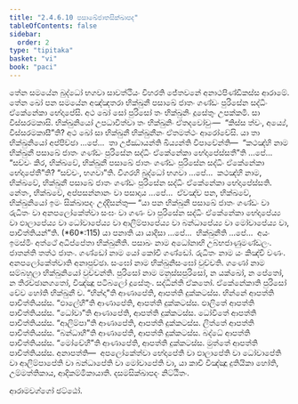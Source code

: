 ```yaml
---
title: "2.4.6.10 පසාඛේජාතසික්ඛාපද"
tableOfContents: false
sidebar:
  order: 2
type: "tipitaka"
basket: "vi"
book: "paci"
---
```



<DynamicBreadcrumb />

<Division number="1062" book="paci">

<Paragraph number="3173" book="paci">
තේන සමයේන බුද්ධෝ භගවා සාවත්ථියං විහරති ජේතවනේ අනාථපිණ්ඩිකස්ස ආරාමේ. තේන ඛෝ පන සමයේන අඤ්ඤතරා භික්ඛුනී පසාඛේ ජාතං ගණ්ඩං පුරිසේන සද්ධිං ඒකේනේකා භේදාපේසි. අථ ඛෝ සෝ පුරිසෝ තං භික්ඛුනිං දූසේතුං උපක්කමි. සා විස්සරමකාසි. භික්ඛුනියෝ උපධාවිත්වා තං භික්ඛුනිං ඒතදවෝචුං—  “කිස්ස ත්වං, අය්‍යේ, විස්සරමකාසී”ති?
</Paragraph>

<Paragraph number="3174" book="paci">
අථ ඛෝ සා භික්ඛුනී භික්ඛුනීනං ඒතමත්ථං ආරෝචේසි. යා තා භික්ඛුනියෝ අප්පිච්ඡා …පේ…  තා උජ්ඣායන්ති ඛිය්‍යන්ති විපාචේන්ති—  “කථඤ්හි නාම භික්ඛුනී පසාඛේ ජාතං ගණ්ඩං පුරිසේන සද්ධිං ඒකේනේකා භේදාපේස්සතී”ති …පේ…  “සච්චං කිර, භික්ඛවේ, භික්ඛුනී පසාඛේ ජාතං ගණ්ඩං පුරිසේන සද්ධිං ඒකේනේකා භේදාපේතී”ති? “සච්චං, භගවා”ති. විගරහි බුද්ධෝ භගවා …පේ…  කථඤ්හි නාම, භික්ඛවේ, භික්ඛුනී පසාඛේ ජාතං ගණ්ඩං පුරිසේන සද්ධිං ඒකේනේකා භේදාපේස්සති. නේතං, භික්ඛවේ, අප්පසන්නානං වා පසාදාය …පේ…  ඒවඤ්ච පන, භික්ඛවේ, භික්ඛුනියෝ ඉමං සික්ඛාපදං උද්දිසන්තු—
</Paragraph>

</Division>
<Division number="1063" book="paci">

<Paragraph number="3175" book="paci">
<Emphasis>“යා පන භික්ඛුනී පසාඛේ ජාතං ගණ්ඩං වා රුධිතං වා අනපලෝකේත්වා සංඝං වා ගණං වා පුරිසේන සද්ධිං ඒකේනේකා භේදාපේය්‍ය වා ඵාලාපේය්‍ය වා ධෝවාපේය්‍ය වා ආලිම්පාපේය්‍ය වා බන්ධාපේය්‍ය වා මෝචාපේය්‍ය වා, පාචිත්තියන්”</Emphasis>ති. (*60*:<Emphasis>115</Emphasis>)
</Paragraph>

</Division>
<Division number="1064" book="paci">

<Paragraph number="3176" book="paci">
<Emphasis>යා පනා</Emphasis>ති යා යාදිසා …පේ…  <Emphasis>භික්ඛුනී</Emphasis>ති …පේ…  අයං ඉමස්මිං අත්ථේ අධිප්පේතා භික්ඛුනීති.
</Paragraph>

<Paragraph number="3177" book="paci">
<Emphasis>පසාඛං</Emphasis> නාම අධෝනාභි උබ්භජාණුමණ්ඩලං. <Emphasis>ජාතන්</Emphasis>ති තත්ථ ජාතං. <Emphasis>ගණ්ඩෝ</Emphasis> නාම යෝ කෝචි ගණ්ඩෝ. <Emphasis>රුධිතං</Emphasis> නාම යං කිඤ්චි වණං. <Emphasis>අනපලෝකේත්වා</Emphasis>ති අනාපුච්ඡා. <Emphasis>සංඝෝ</Emphasis> නාම භික්ඛුනිසංඝෝ වුච්චති. <Emphasis>ගණෝ</Emphasis> නාම සම්බහුලා භික්ඛුනියෝ වුච්චන්ති. <Emphasis>පුරිසෝ</Emphasis> නාම මනුස්සපුරිසෝ, න යක්ඛෝ, න පේතෝ, න තිරච්ඡානගතෝ, විඤ්ඤූ පටිබලෝ දූසේතුං. <Emphasis>සද්ධින්</Emphasis>ති ඒකතෝ. <Emphasis>ඒකේනේකා</Emphasis>ති පුරිසෝ චේව හෝති භික්ඛුනී ච.
</Paragraph>

</Division>
<Division number="1065" book="paci">

<Paragraph number="3178" book="paci">
“භින්දා”ති ආණාපේති, ආපත්ති දුක්කටස්ස. භින්නේ ආපත්ති පාචිත්තියස්ස. “ඵාලේහී”ති ආණාපේති, ආපත්ති දුක්කටස්ස. ඵාලිතේ ආපත්ති පාචිත්තියස්ස. “ධෝවා”ති ආණාපේති, ආපත්ති දුක්කටස්ස. ධෝවිතේ ආපත්ති පාචිත්තියස්ස. “ආලිම්පා”ති ආණාපේති, ආපත්ති දුක්කටස්ස. ලිත්තේ ආපත්ති පාචිත්තියස්ස. “බන්ධාහී”ති ආණාපේති, ආපත්ති දුක්කටස්ස. බද්ධේ ආපත්ති පාචිත්තියස්ස. “මෝචේහී”ති ආණාපේති, ආපත්ති දුක්කටස්ස. මුත්තේ ආපත්ති පාචිත්තියස්ස.
</Paragraph>

</Division>
<Division number="1066" book="paci">

<Paragraph number="3179" book="paci">
අනාපත්ති—  අපලෝකේත්වා භේදාපේති වා ඵාලාපේති වා ධෝවාපේති වා ආලිම්පාපේති වා බන්ධාපේති වා මෝචාපේති වා, යා කාචි විඤ්ඤූ දුතියිකා හෝති, උම්මත්තිකාය, ආදිකම්මිකායාති.

</Paragraph>
</Division>

<Paragraph number="3180" type="center" book="paci">
දසමසික්ඛාපදං නිට්ඨිතං.

  
ආරාමවග්ගෝ ඡට්ඨෝ.
</Paragraph>